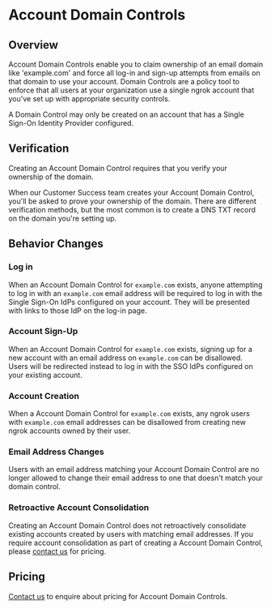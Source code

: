 # Account Domain Controls

## Overview

Account Domain Controls enable you to claim ownership of an email domain like
'example.com' and force all log-in and sign-up attempts from emails on that
domain to use your account. Domain Controls are a policy tool to enforce that
all users at your organization use a single ngrok account that you've set up
with appropriate security controls.

A Domain Control may only be created on an account that has a Single Sign-On
Identity Provider configured.

## Verification

Creating an Account Domain Control requires that you verify your ownership of
the domain.

When our Customer Success team creates your Account Domain Control, you'll be
asked to prove your ownership of the domain. There are different verification
methods, but the most common is to create a DNS TXT record on the domain you're
setting up.

## Behavior Changes

### Log in

When an Account Domain Control for `example.com` exists, anyone attempting to
log in with an `example.com` email address will be required to log in with the
Single Sign-On IdPs configured on your account. They will be presented with
links to those IdP on the log-in page.

### Account Sign-Up

When an Account Domain Control for `example.com` exists, signing up for a new
account with an email address on `example.com` can be disallowed. Users will be
redirected instead to log in with the SSO IdPs configured on your existing
account.

### Account Creation

When a Account Domain Control for `example.com` exists, any ngrok users with
`example.com` email addresses can be disallowed from creating new ngrok
accounts owned by their user.

### Email Address Changes

Users with an email address matching your Account Domain Control are no longer
allowed to change their email address to one that doesn't match your domain
control.

### Retroactive Account Consolidation

Creating an Account Domain Control does not retroactively consolidate existing
accounts created by users with matching email addresses. If you require account
consolidation as part of creating a Account Domain Control, please [contact
us](mailto:support@ngrok.com) for pricing.

## Pricing

[Contact us](mailto:support@ngrok.com) to enquire about pricing for Account
Domain Controls.
